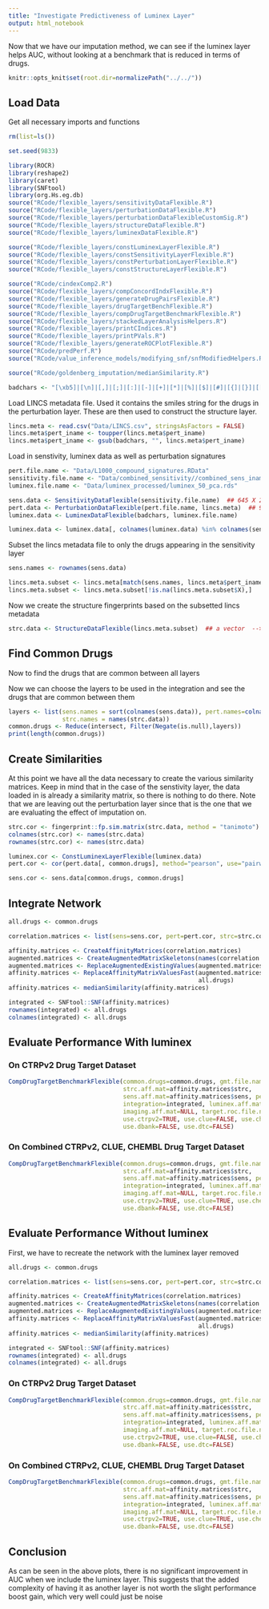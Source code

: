 ```yaml
---
title: "Investigate Predictiveness of Luminex Layer"
output: html_notebook
---
```


Now that we have our imputation method, we can see if the luminex layer helps AUC, without looking at a benchmark that is reduced in terms of drugs.

```r
knitr::opts_knit$set(root.dir=normalizePath("../../"))
```

## Load Data

Get all necessary imports and functions
```r
rm(list=ls())

set.seed(9833)

library(ROCR)
library(reshape2)
library(caret)
library(SNFtool)
library(org.Hs.eg.db)
source("RCode/flexible_layers/sensitivityDataFlexible.R")
source("RCode/flexible_layers/perturbationDataFlexible.R")
source("RCode/flexible_layers/perturbationDataFlexibleCustomSig.R")
source("RCode/flexible_layers/structureDataFlexible.R")
source("RCode/flexible_layers/luminexDataFlexible.R")

source("RCode/flexible_layers/constLuminexLayerFlexible.R")
source("RCode/flexible_layers/constSensitivityLayerFlexible.R")
source("RCode/flexible_layers/constPerturbationLayerFlexible.R")
source("RCode/flexible_layers/constStructureLayerFlexible.R")

source("RCode/cindexComp2.R")
source("RCode/flexible_layers/compConcordIndxFlexible.R")
source("RCode/flexible_layers/generateDrugPairsFlexible.R")
source("RCode/flexible_layers/drugTargetBenchFlexible.R")
source("RCode/flexible_layers/compDrugTargetBenchmarkFlexible.R")
source("RCode/flexible_layers/stackedLayerAnalysisHelpers.R")
source("RCode/flexible_layers/printCIndices.R")
source("RCode/flexible_layers/printPVals.R")
source("RCode/flexible_layers/generateROCPlotFlexible.R")
source("RCode/predPerf.R")
source("RCode/value_inference_models/modifying_snf/snfModifiedHelpers.R")

source("RCode/goldenberg_imputation/medianSimilarity.R")

badchars <- "[\xb5]|[\n]|[,]|[;]|[:]|[-]|[+]|[*]|[%]|[$]|[#]|[{]|[}]|[[]|[]]|[|]|[\\^]|[/]|[\\]|[.]|[_]|[ ]"


```

Load LINCS metadata file. Used it contains the smiles string for the drugs in the perturbation layer. These are then used to construct the structure layer.
```r
lincs.meta <- read.csv("Data/LINCS.csv", stringsAsFactors = FALSE)
lincs.meta$pert_iname <- toupper(lincs.meta$pert_iname)
lincs.meta$pert_iname <- gsub(badchars, "", lincs.meta$pert_iname)
```

Load in senstivity, luminex data as well as perturbation signatures

```r
pert.file.name <- "Data/L1000_compound_signatures.RData"
sensitivity.file.name <- "Data/combined_sensitivity//combined_sens_iname_replaced.RData"
luminex.file.name <- "Data/luminex_processed/luminex_50_pca.rds"

sens.data <- SensitivityDataFlexible(sensitivity.file.name)  ## 645 X 239
pert.data <- PerturbationDataFlexible(pert.file.name, lincs.meta)  ## 978 X 23
luminex.data <- LuminexDataFlexible(badchars, luminex.file.name)

luminex.data <- luminex.data[, colnames(luminex.data) %in% colnames(sens.data)]

```

Subset the lincs metadata file to only the drugs appearing in the sensitivity layer

```r
sens.names <- rownames(sens.data)

lincs.meta.subset <- lincs.meta[match(sens.names, lincs.meta$pert_iname),]
lincs.meta.subset <- lincs.meta.subset[!is.na(lincs.meta.subset$X),]
```

Now we create the structure fingerprints based on the subsetted lincs metadata

```r
strc.data <- StructureDataFlexible(lincs.meta.subset)  ## a vector  --> 239 elemnts
```

## Find Common Drugs

Now to find the drugs that are common between all layers

Now we can choose the layers to be used in the integration and see the drugs that are common between them

```r
layers <- list(sens.names = sort(colnames(sens.data)), pert.names=colnames(pert.data),
               strc.names = names(strc.data))
common.drugs <- Reduce(intersect, Filter(Negate(is.null),layers))
print(length(common.drugs))
```

## Create Similarities

At this point we have all the data necessary to create the various similarity matrices. Keep in mind that in the case of the senstivity layer, the data loaded in is already a similarity matrix, so there is nothing to do there. Note that we are leaving out the perturbation layer since that is the one that we are evaluating the effect of imputation on.

```r
strc.cor <- fingerprint::fp.sim.matrix(strc.data, method = "tanimoto")
colnames(strc.cor) <- names(strc.data)
rownames(strc.cor) <- names(strc.data)

luminex.cor <- ConstLuminexLayerFlexible(luminex.data)
pert.cor <- cor(pert.data[, common.drugs], method="pearson", use="pairwise.complete.obs")

sens.cor <- sens.data[common.drugs, common.drugs]
```

## Integrate Network

```r
all.drugs <- common.drugs

correlation.matrices <- list(sens=sens.cor, pert=pert.cor, strc=strc.cor, luminex=luminex.cor)

affinity.matrices <- CreateAffinityMatrices(correlation.matrices)
augmented.matrices <- CreateAugmentedMatrixSkeletons(names(correlation.matrices), all.drugs)
augmented.matrices <- ReplaceAugmentedExistingValues(augmented.matrices, affinity.matrices)
affinity.matrices <- ReplaceAffinityMatrixValuesFast(augmented.matrices, correlation.matrices, 
                                                     all.drugs)
affinity.matrices <- medianSimilarity(affinity.matrices)

integrated <- SNFtool::SNF(affinity.matrices)
rownames(integrated) <- all.drugs
colnames(integrated) <- all.drugs
```

## Evaluate Performance With luminex

### On CTRPv2 Drug Target Dataset

```r
CompDrugTargetBenchmarkFlexible(common.drugs=common.drugs, gmt.file.name="temp",
                                strc.aff.mat=affinity.matrices$strc, 
                                sens.aff.mat=affinity.matrices$sens, pert.aff.mat=affinity.matrices$pert,
                                integration=integrated, luminex.aff.mat=affinity.matrices$luminex,
                                imaging.aff.mat=NULL, target.roc.file.name="blessed_roc.pdf",
                                use.ctrpv2=TRUE, use.clue=FALSE, use.chembl=FALSE, 
                                use.dbank=FALSE, use.dtc=FALSE)
```

### On Combined CTRPv2, CLUE, CHEMBL Drug Target Dataset

```r
CompDrugTargetBenchmarkFlexible(common.drugs=common.drugs, gmt.file.name="temp",
                                strc.aff.mat=affinity.matrices$strc, 
                                sens.aff.mat=affinity.matrices$sens, pert.aff.mat=affinity.matrices$pert,
                                integration=integrated, luminex.aff.mat=affinity.matrices$luminex,
                                imaging.aff.mat=NULL, target.roc.file.name="blessed_roc.pdf",
                                use.ctrpv2=TRUE, use.clue=TRUE, use.chembl=TRUE, 
                                use.dbank=FALSE, use.dtc=FALSE)
```

## Evaluate Performance Without luminex

First, we have to recreate the network with the luminex layer removed

```r
all.drugs <- common.drugs

correlation.matrices <- list(sens=sens.cor, pert=pert.cor, strc=strc.cor)

affinity.matrices <- CreateAffinityMatrices(correlation.matrices)
augmented.matrices <- CreateAugmentedMatrixSkeletons(names(correlation.matrices), all.drugs)
augmented.matrices <- ReplaceAugmentedExistingValues(augmented.matrices, affinity.matrices)
affinity.matrices <- ReplaceAffinityMatrixValuesFast(augmented.matrices, correlation.matrices, 
                                                     all.drugs)
affinity.matrices <- medianSimilarity(affinity.matrices)

integrated <- SNFtool::SNF(affinity.matrices)
rownames(integrated) <- all.drugs
colnames(integrated) <- all.drugs
```

### On CTRPv2 Drug Target Dataset

```r
CompDrugTargetBenchmarkFlexible(common.drugs=common.drugs, gmt.file.name="temp",
                                strc.aff.mat=affinity.matrices$strc, 
                                sens.aff.mat=affinity.matrices$sens, pert.aff.mat=affinity.matrices$pert,
                                integration=integrated, luminex.aff.mat=NULL,
                                imaging.aff.mat=NULL, target.roc.file.name="blessed_roc.pdf",
                                use.ctrpv2=TRUE, use.clue=FALSE, use.chembl=FALSE, 
                                use.dbank=FALSE, use.dtc=FALSE)
```

### On Combined CTRPv2, CLUE, CHEMBL Drug Target Dataset

```r
CompDrugTargetBenchmarkFlexible(common.drugs=common.drugs, gmt.file.name="temp",
                                strc.aff.mat=affinity.matrices$strc, 
                                sens.aff.mat=affinity.matrices$sens, pert.aff.mat=affinity.matrices$pert,
                                integration=integrated, luminex.aff.mat=NULL,
                                imaging.aff.mat=NULL, target.roc.file.name="blessed_roc.pdf",
                                use.ctrpv2=TRUE, use.clue=TRUE, use.chembl=TRUE, 
                                use.dbank=FALSE, use.dtc=FALSE)
```

## Conclusion

As can be seen in the above plots, there is no significant improvement in AUC when we include the luminex layer. This suggests that the added complexity of having it as another layer is not worth the slight performance boost gain, which very well could just be noise